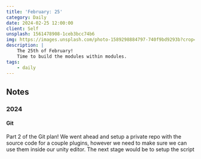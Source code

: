 ```yaml
---
title: 'February: 25'
category: Daily
date: 2024-02-25 12:00:00
client: Self
unsplash: 1561478908-1ceb3bcc74b6
img: https://images.unsplash.com/photo-1589298884797-740f9bd9293b?crop=entropy&cs=srgb&fm=jpg&ixid=MnwzNjM5Nzd8MHwxfHJhbmRvbXx8fHx8fHx8fDE2ODE3NDg2ODY&ixlib=rb-4.0.3&q=85
description: |
    The 25th of February!
    Time to build the modules within modules.
tags:
    - daily
---
```



<MDXJS>

## Notes

</MDXJS>


<MDXJS>

### 2024

<MDXJS>

#### Git

Part 2 of the Git plan! We went ahead and setup a private repo with the source code for a couple plugins, however we need to make sure we can use them inside our unity editor.
The next stage would be to setup the script

</MDXJS>

</MDXJS>